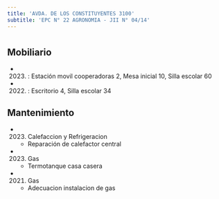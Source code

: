 ```yaml
---
title: 'AVDA. DE LOS CONSTITUYENTES 3100'
subtitle: 'EPC N° 22 AGRONOMIA - JII N° 04/14'
---
```


#


## Mobiliario

*  (2023) : Estación movil cooperadoras 2, Mesa inicial 10, Silla escolar 60 

*  (2022) : Escritorio 4, Silla escolar 34 





## Mantenimiento

*  (2023) Calefaccion y Refrigeracion 
    + Reparación de calefactor central

*  (2023) Gas 
    + Termotanque casa casera

*  (2021) Gas 
    + Adecuacion instalacion de gas



